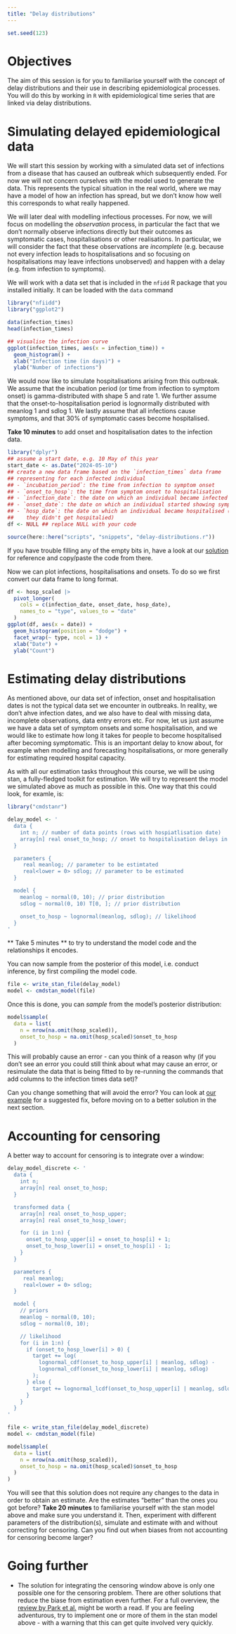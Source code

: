 ```yaml
---
title: "Delay distributions"
---
```


```r
set.seed(123)
```

# Objectives

The aim of this session is for you to familiarise yourself with the concept of delay distributions and their use in describing epidemiological processes.
You will do this by working in `R` with epidemiological time series that are linked via delay distributions.

# Simulating delayed epidemiological data

We will start this session by working with a simulated data set of infections from a disease that has caused an outbreak which subsequently ended.
For now we will not concern ourselves with the model used to generate the data.
This represents the typical situation in the real world, where we may have a model of how an infection has spread, but we don't know how well this corresponds to what really happened.

We will later deal with modelling infectious processes.
For now, we will focus on modelling the *observation* process, in particular the fact that we don't normally observe infections directly but their outcomes as symptomatic cases, hospitalisations or other realisations.
In particular, we will consider the fact that these observations are *incomplete* (e.g. because not every infection leads to hospitalisations and so focusing on hospitalisations may leave infections unobserved) and happen with a delay (e.g. from infection to symptoms).

We will work with a data set that is included in the `nfidd` R package that you installed initially.
It can be loaded with the `data` command

```r
library("nfiidd")
library("ggplot2")

data(infection_times)
head(infection_times)

## visualise the infection curve
ggplot(infection_times, aes(x = infection_time)) +
  geom_histogram() +
  xlab("Infection time (in days)") +
  ylab("Number of infections")
```

We would now like to simulate hospitalisations arising from this outbreak.
We assume that the incubation period (or time from infection to symptom onset) is gamma-distributed with shape 5 and rate 1.
We further assume that the onset-to-hospitalisation period is lognormally distributed with meanlog 1 and sdlog 1.
We lastly assume that all infections cause symptoms, and that 30% of symptomatic cases become hospitalised.

**Take 10 minutes** to add onset and hospitalisation dates to the infection data.

```r
library("dplyr")
## assume a start date, e.g. 10 May of this year
start_date <- as.Date("2024-05-10")
## create a new data frame based on the `infection_times` data frame
## representing for each infected individual
## - `incubation_period`: the time from infection to symptom onset
## - `onset_to_hosp`: the time from symptom onset to hospitalisation
## - `infection_date`: the date on which an individual became infected
## - `onset_date`: the date on which an individual started showing symptoms
## - `hosp_date`: the date on which an individual became hospitalised (or NA if
##    they didn't get hospitalied)
df <- NULL ## replace NULL with your code
```

```r
source(here::here("scripts", "snippets", "delay-distributions.r"))
```

If you have trouble filling any of the empty bits in, have a look at our [solution](delay_distributions_solutions.html#simulating-delayed-epidemiological-data) for reference and copy/paste the code from there.

Now we can plot infections, hospitalisations and onsets. To do so we first convert our data frame to long format.

```r
df <- hosp_scaled |>
  pivot_longer(
    cols = c(infection_date, onset_date, hosp_date),
    names_to = "type", values_to = "date"
  )
ggplot(df, aes(x = date)) +
  geom_histogram(position = "dodge") +
  facet_wrap(~ type, ncol = 1) +
  xlab("Date") +
  ylab("Count")
```

# Estimating delay distributions

As mentioned above, our data set of infection, onset and hospitalisation dates is not the typical data set we encounter in outbreaks.
In reality, we don't ahve infection dates, and we also have to deal with missing data, incomplete observations, data entry errors etc.
For now, let us just assume we have a data set of symptom onsets and some hospitalisation, and we would like to estimate how long it takes for people to become hospitalised after becoming symptomatic.
This is an important delay to know about, for example when modelling and forecasting hospitalisations, or more generally for estimating required hospital capacity.

As with all our estimation tasks throughout this course, we will be using stan, a fully-fledged toolkit for estimation.
We will try to represent the model we simulated above as much as possible in this.
One way that this could look, for examle, is:

```r
library("cmdstanr")

delay_model <- '
  data {
    int n; // number of data points (rows with hospiatlisation date)
    array[n] real onset_to_hosp; // onset to hospitalisation delays in the data
  }

  parameters {
     real meanlog; // parameter to be estimtated
     real<lower = 0> sdlog; // parameter to be estimated
  }

  model {
    meanlog ~ normal(0, 10); // prior distribution
    sdlog ~ normal(0, 10) T[0, ]; // prior distribution

    onset_to_hosp ~ lognormal(meanlog, sdlog); // likelihood
  }
'
```

** Take 5 minutes ** to try to understand the model code and the relationships it encodes.

You can now sample from the posterior of this model, i.e. conduct inference, by first compiling the model code.

```r
file <- write_stan_file(delay_model)
model <- cmdstan_model(file)
```

Once this is done, you can _sample_ from the model's posterior distribution:

```r
model$sample(
  data = list(
    n = nrow(na.omit(hosp_scaled)),
    onset_to_hosp = na.omit(hosp_scaled)$onset_to_hosp
  )
```

This will probably cause an error - can you think of a reason why (if you don't see an error you could still think about what may cause an error, or resimulate the data that is being fitted to by re-running the commands that add columns to the infection times data set)?

Can you change something that will avoid the error?
You can look at [our example](delay_distribution_solution.html#estimating-delay-distributions) for a suggested fix, before moving on to a better solution in the next section.

# Accounting for censoring

A better way to account for censoring is to integrate over a window:

```r
delay_model_discrete <- '
  data {
    int n;
    array[n] real onset_to_hosp;
  }

  transformed data {
    array[n] real onset_to_hosp_upper;
    array[n] real onset_to_hosp_lower;

    for (i in 1:n) {
      onset_to_hosp_upper[i] = onset_to_hosp[i] + 1;
      onset_to_hosp_lower[i] = onset_to_hosp[i] - 1;
    }
  }

  parameters {
     real meanlog;
     real<lower = 0> sdlog;
  }

  model {
    // priors
    meanlog ~ normal(0, 10);
    sdlog ~ normal(0, 10);

    // likelihood
    for (i in 1:n) {
      if (onset_to_hosp_lower[i] > 0) {
        target += log(
          lognormal_cdf(onset_to_hosp_upper[i] | meanlog, sdlog) - 
          lognormal_cdf(onset_to_hosp_lower[i] | meanlog, sdlog)
        );
      } else {
        target += lognormal_lcdf(onset_to_hosp_upper[i] | meanlog, sdlog);
      }
    }
  }
'

file <- write_stan_file(delay_model_discrete)
model <- cmdstan_model(file)

model$sample(
  data = list(
    n = nrow(na.omit(hosp_scaled)),
    onset_to_hosp = na.omit(hosp_scaled)$onset_to_hosp
  )
)
```

You will see that this solution does not require any changes to the data in order to obtain an estimate. 
Are the estimates "better" than the ones you got before?
**Take 20 minutes** to familiarise yourself with the stan model above and make sure you understand it.
Then, experiment with different parameters of the distribution(s), simulate and estimate with and without correcting for censoring.
Can you find out when biases from not accounting for censoring become larger?

# Going further

- The solution for integrating the censoring window above is only one possible one for the censoring problem. There are other solutions that reduce the biase from estimation even further. For a full overview, the [review by Park et al.](https://doi.org/10.1101/2024.01.12.24301247) might be worth a read. If you are feeling adventurous, try to implement one or more of them in the stan model above - with a warning that this can get quite involved very quickly.
